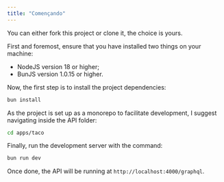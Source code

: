 ```yaml
---
title: "Començando"
---
```


You can either fork this project or clone it, the choice is yours.

First and foremost, ensure that you have installed two things on your machine:

- NodeJS version 18 or higher;
- BunJS version 1.0.15 or higher.

Now, the first step is to install the project dependencies:

```bash
bun install
```

As the project is set up as a monorepo to facilitate development, I suggest navigating inside the API folder:

```bash
cd apps/taco
```

Finally, run the development server with the command:

```bash
bun run dev
```

Once done, the API will be running at `http://localhost:4000/graphql`.

